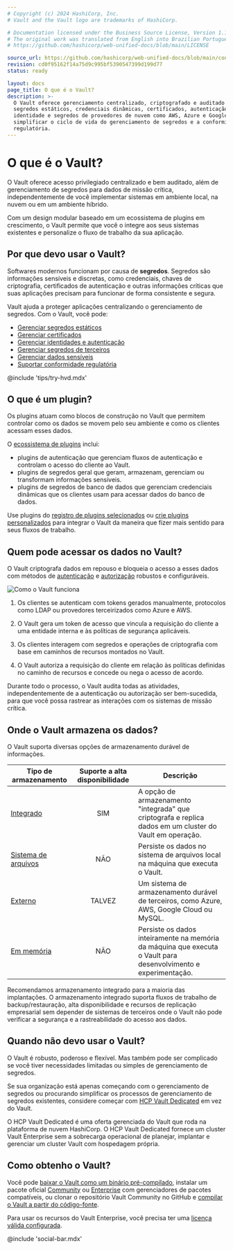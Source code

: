 ```yaml
---
# Copyright (c) 2024 HashiCorp, Inc.
# Vault and the Vault logo are trademarks of HashiCorp.

# Documentation licensed under the Business Source License, Version 1.1.
# The original work was translated from English into Brazilian Portuguese.
# https://github.com/hashicorp/web-unified-docs/blob/main/LICENSE

source_url: https://github.com/hashicorp/web-unified-docs/blob/main/content/vault/v1.20.x/content/docs/about-vault/what-is-vault.mdx
revision: cd0f95162f14a75d9c995bf5390547399d199d77
status: ready

layout: docs
page_title: O que é o Vault?
description: >-
  O Vault oferece gerenciamento centralizado, criptografado e auditado para
  segredos estáticos, credenciais dinâmicas, certificados, autenticação de
  identidade e segredos de provedores de nuvem como AWS, Azure e Google para
  simplificar o ciclo de vida do gerenciamento de segredos e a conformidade
  regulatória.
---
```


# O que é o Vault?

O Vault oferece acesso privilegiado centralizado e bem auditado, além de
gerenciamento de segredos para dados de missão crítica, independentemente de
você implementar sistemas em ambiente local, na nuvem ou em um ambiente híbrido.

Com um design modular baseado em um ecossistema de plugins em crescimento, o
Vault permite que você o integre aos seus sistemas existentes e personalize o
fluxo de trabalho da sua aplicação.

## Por que devo usar o Vault?

Softwares modernos funcionam por causa de **segredos**.
Segredos são informações sensíveis e discretas, como credenciais, chaves de
criptografia, certificados de autenticação e outras informações críticas que
suas aplicações precisam para funcionar de forma consistente e segura.

Vault ajuda a proteger aplicações centralizando o gerenciamento de segredos.
Com o Vault, você pode:

- [Gerenciar segredos estáticos](/vault/docs/about-vault/why-use-vault/static-secrets)
- [Gerenciar certificados](/vault/docs/about-vault/why-use-vault/certificates)
- [Gerenciar identidades e autenticação](/vault/docs/about-vault/why-use-vault/identities)
- [Gerenciar segredos de terceiros](/vault/docs/about-vault/why-use-vault/3rd-party-secrets)
- [Gerenciar dados sensíveis](/vault/docs/about-vault/why-use-vault/sensitive-data)
- [Suportar conformidade regulatória](/vault/docs/about-vault/why-use-vault/regulatory-compliance)

@include 'tips/try-hvd.mdx'

## O que é um plugin?

Os plugins atuam como blocos de construção no Vault que permitem controlar como
os dados se movem pelo seu ambiente e como os clientes acessam esses dados.

O [ecossistema de plugins](/vault/docs/plugins) inclui:

- plugins de autenticação que gerenciam fluxos de autenticação e controlam o
  acesso do cliente ao Vault.
- plugins de segredos geral que geram, armazenam, gerenciam ou transformam
  informações sensíveis.
- plugins de segredos de banco de dados que gerenciam credenciais dinâmicas que
  os clientes usam para acessar dados do banco de dados.

Use plugins do [registro de plugins selecionados](/vault/integrations) ou
[crie plugins personalizados](/vault/docs/plugins/plugin-development) para
integrar o Vault da maneira que fizer mais sentido para seus fluxos de trabalho.

## Quem pode acessar os dados no Vault?

O Vault criptografa dados em repouso e bloqueia o acesso a esses dados com
métodos de [autenticação](/vault/docs/concepts/auth) e
[autorização](/vault/docs/concepts/policies) robustos e configuráveis.

![Como o Vault funciona](/img/how-vault-works.png)

1. Os clientes se autenticam com tokens gerados manualmente, protocolos como
   LDAP ou provedores terceirizados como Azure e AWS.

1. O Vault gera um token de acesso que vincula a requisição do cliente a uma
   entidade interna e às políticas de segurança aplicáveis.

1. Os clientes interagem com segredos e operações de criptografia com base em
   caminhos de recursos montados no Vault.

1. O Vault autoriza a requisição do cliente em relação às políticas definidas no
   caminho de recursos e concede ou nega o acesso de acordo.

Durante todo o processo, o Vault audita todas as atividades, independentemente
de a autenticação ou autorização ser bem-sucedida, para que você possa rastrear
as interações com os sistemas de missão crítica.

## Onde o Vault armazena os dados?

O Vault suporta diversas opções de armazenamento durável de informações.

Tipo de armazenamento                                               | Suporte a alta disponibilidade | Descrição
--------------------------------------------------------------------|:------------------------------:|----------------------------------------------------------------------------------------------------------------
[Integrado](/vault/docs/configuration/storage/raft)                 |              SIM               | A opção de armazenamento "integrada" que criptografa e replica dados em um cluster do Vault em operação.
[Sistema de arquivos](/vault/docs/configuration/storage/filesystem) |              NÃO               | Persiste os dados no sistema de arquivos local na máquina que executa o Vault.
[Externo](/vault/docs/configuration/storage#integrated-vs-external) |             TALVEZ             | Um sistema de armazenamento durável de terceiros, como Azure, AWS, Google Cloud ou MySQL.
[Em memória](/vault/docs/configuration/storage/in-memory)           |              NÃO               | Persiste os dados inteiramente na memória da máquina que executa o Vault para desenvolvimento e experimentação.

Recomendamos armazenamento integrado para a maioria das implantações.
O armazenamento integrado suporta fluxos de trabalho de backup/restauração, alta
disponibilidade e recursos de replicação empresarial sem depender de sistemas de
terceiros onde o Vault não pode verificar a segurança e a rastreabilidade do
acesso aos dados.

## Quando não devo usar o Vault?

O Vault é robusto, poderoso e flexível.
Mas também pode ser complicado se você tiver necessidades limitadas ou simples
de gerenciamento de segredos.

Se sua organização está apenas começando com o gerenciamento de segredos ou
procurando simplificar os processos de gerenciamento de segredos existentes,
considere começar com [HCP Vault Dedicated](/hcp/docs/vault/what-is-hcp-vault)
em vez do Vault.

O HCP Vault Dedicated é uma oferta gerenciada do Vault que roda na plataforma de
nuvem HashiCorp.
O HCP Vault Dedicated fornece um cluster Vault Enterprise sem a sobrecarga
operacional de planejar, implantar e gerenciar um cluster Vault com hospedagem
própria.

## Como obtenho o Vault?

Você pode
[baixar o Vault como um binário pré-compilado](http://releases.hashicorp.com/vault),
instalar um pacote oficial [Community](/vault/install) ou
[Enterprise](/vault/install/enterprise) com gerenciadores de pacotes
compatíveis, ou clonar o repositório Vault Community no GitHub e
[compilar o Vault a partir do código-fonte](/vault/get-vault/build-from-code).

Para usar os recursos do Vault Enterprise, você precisa ter uma
[licença válida configurada](/vault/license).

@include 'social-bar.mdx'
